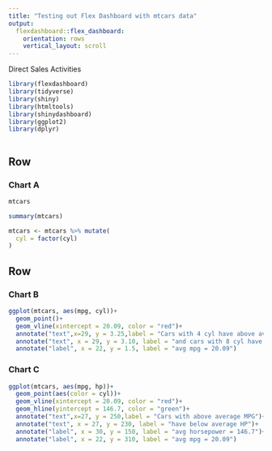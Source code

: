 ---
title: "Testing out Flex Dashboard with mtcars data"
output: 
  flexdashboard::flex_dashboard:
    orientation: rows
    vertical_layout: scroll
---

Direct Sales Activities

```{r setup, include=FALSE}

library(flexdashboard)
library(tidyverse)
library(shiny)
library(htmltools)
library(shinydashboard)
library(ggplot2)
library(dplyr)



```

Row {data-width=650}
-----------------------------------------------------------------------

### Chart A

```{r}

mtcars

summary(mtcars)

mtcars <- mtcars %>% mutate(
  cyl = factor(cyl)
)

```

Row {data-width=350}
-----------------------------------------------------------------------

### Chart B

```{r}

ggplot(mtcars, aes(mpg, cyl))+
  geom_point()+
  geom_vline(xintercept = 20.09, color = "red")+
  annotate("text",x=29, y = 3.25,label = "Cars with 4 cyl have above average mpg")+
  annotate("text", x = 29, y = 3.10, label = "and cars with 8 cyl have below average mpg")+
  annotate("label", x = 22, y = 1.5, label = "avg mpg = 20.09")

```

### Chart C

```{r}

ggplot(mtcars, aes(mpg, hp))+
  geom_point(aes(color = cyl))+
  geom_vline(xintercept = 20.09, color = "red")+
  geom_hline(yintercept = 146.7, color = "green")+
  annotate("text",x=27, y = 250,label = "Cars with above average MPG")+
  annotate("text", x = 27, y = 230, label = "have below average HP")+
  annotate("label", x = 30, y = 150, label = "avg horsepower = 146.7")+
  annotate("label", x = 22, y = 310, label = "avg mpg = 20.09")

```

